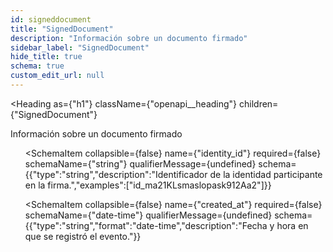 ```yaml
---
id: signeddocument
title: "SignedDocument"
description: "Información sobre un documento firmado"
sidebar_label: "SignedDocument"
hide_title: true
schema: true
custom_edit_url: null
---
```



<Heading
  as={"h1"}
  className={"openapi__heading"}
  children={"SignedDocument"}
>
</Heading>



Información sobre un documento firmado

<ul>
  <SchemaItem
    collapsible={false}
    name={"id"}
    required={false}
    schemaName={"string"}
    qualifierMessage={undefined}
    schema={{"type":"string","description":"Identificador único del evento."}}
  >
    
  </SchemaItem><SchemaItem
    collapsible={false}
    name={"identity_id"}
    required={false}
    schemaName={"string"}
    qualifierMessage={undefined}
    schema={{"type":"string","description":"Identificador de la identidad participante en la firma.","examples":["id_ma21KLsmaslopask912Aa2"]}}
  >
    
  </SchemaItem><SchemaItem
    collapsible={false}
    name={"created_at"}
    required={false}
    schemaName={"date-time"}
    qualifierMessage={undefined}
    schema={{"type":"string","format":"date-time","description":"Fecha y hora en que se registró el evento."}}
  >
    
  </SchemaItem>
</ul>
            